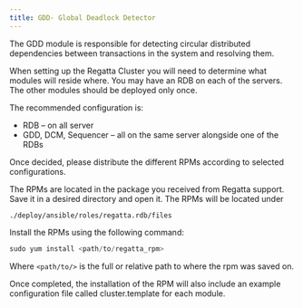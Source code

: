---
title: GDD- Global Deadlock Detector
---

The GDD module is responsible for detecting circular distributed dependencies between 
transactions in the system and resolving them.

When setting up the Regatta Cluster you will need to determine what modules will reside where. 
You may have an RDB on each of the servers. The other modules should be deployed only once.

The recommended configuration is:
- RDB – on all server
- GDD, DCM, Sequencer – all on the same server alongside one of the RDBs

Once decided, please distribute the different RPMs according to selected configurations.

The RPMs are located in the package you received from Regatta support. Save it in a desired 
directory and open it. The RPMs will be located under

```
./deploy/ansible/roles/regatta.rdb/files
```
Install the RPMs using the following command:

```javascript
sudo yum install <path/to/regatta_rpm>
```

Where `<path/to/>` is the full or relative path to where the rpm was saved on.

Once completed, the installation of the RPM will also include an example configuration file
called cluster.template for each module.